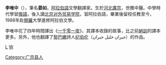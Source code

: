 '''李唯中'''（{{bd|1940年||catIdx=L李}}），筆名'''晏如'''，[[阿拉伯語|阿拉伯語]]文學翻譯家。生於[[河北|河北]][[廣宗|廣宗]]，世務中醫。中學時代學習[[俄語|俄語]]，後入讀[[北京对外贸易学院|北京对外贸易学院]]，習阿拉伯語，畢業後留校任教至今，1988年赴[[開羅|開羅]]大學進修阿拉伯文學。

李唯中花了四年時間譯出《[[一千零一夜|一千零一夜]]》，其譯本收錄的故事，比之前[[納訓|納訓]]的譯本更多。另外，他也翻譯了[[黎巴嫩|黎巴嫩]]詩人[[纪伯伦|纪伯伦]]（جبران خليل جبران）的作品。

[[category:中国翻译家|L]]
[[category:李姓|W]]
[[Category:广宗县人|Category:广宗县人]]